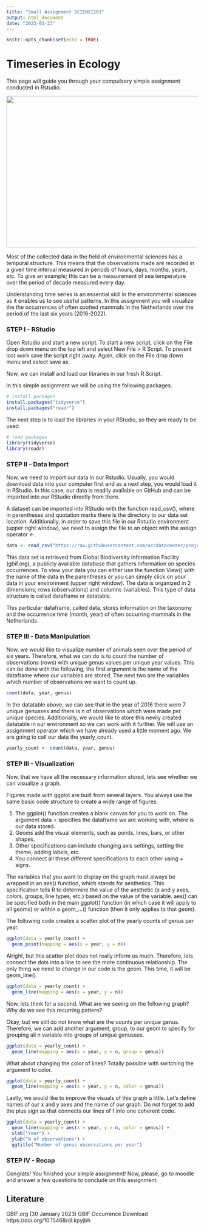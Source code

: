 ```yaml
---
title: "Small Assignment SCIENVI201"
output: html_document
date: "2023-01-23"
---
```


```r
knitr::opts_chunk$set(echo = TRUE)
```

# **Timeseries in Ecology** {.unlisted .unnumbered}

This page will guide you through your compulsory simple assignment conducted in Rstudio. 

<img src="https://live.staticflickr.com/595/20502224273_4a79e61100_b.jpg" width="900" height="400" />

Most of the collected data in the field of environmental sciences has a temporal structure. This means that the observations made are recorded in a given time interval measured in periods of hours, days, months, years, etc. To give an example; this can be a measurement of sea temperature over the period of decade measured every day. 

Understanding time series is an essential skill in the environmental sciences as it enables us to see useful patterns. In this assignment you will visualize the the occurrences of often spotted mammals in the Netherlands over the period of the last six years (2016-2022).

### STEP I - RStudio

Open Rstudio and start a new script. To start a new script, click on the File drop down menu on the top left and select New File > R Script. To prevent lost work save the script right away. Again, click on the File drop down menu and select save as.

Now, we can install and load our libraries in our fresh R Script.

In this simple assignment we will be using the following packages. 

```r

# install packages
install.packages("tidyverse")
install.packages("readr")

```

The next step is to load the libraries in your RStudio, so they are ready to be used. 

```r

# load packages
library(tidyverse)
library(readr)

```

### STEP II - Data Import

Now, we need to import our data in our Rstudio. Usually, you would download data into your computer first and as a next step, you would load it in RStudio. In this case, our data is readily available on GitHub and can be imported into our RStudio directly from there.

A dataset can be imported into RStudio with the function read_csv(), where in parentheses and quotation marks there is the directory to our data set location. Additionally, in order to save this file in our Rstudio environment (upper right window), we need to assign the file to an object with the assign operator <-.


```r

data <- read_csv("https://raw.githubusercontent.com/ucrdatacenter/projects/main/SCIENVI201/2023h1/ass1/Taxonomy.csv")

```

This data set is retrieved from Global Biodiversity Information Facility (gbif.org), a publicly available database that gathers information on species occurrences. To view your data you can either use the function View() with the name of the data in the parentheses or you can simply click on your data in your environment (upper right window). The data is organized in 2 dimensions; rows (observations) and columns (variables). This type of data structure is called dataframe or datatable. 

This particular dataframe, called data, stores information on the taxonomy and the occurrence time (month, year) of often occurring mammals in the Netherlands.


### STEP III - Data Manipulation

Now, we would like to visualize number of animals seen over the period of six years. Therefore, what we can do is to count the number of observations (rows) with unique genus values per unique year values. This can be done with the following, the first argument is the name of the dataframe where our variables are stored. The next two are the variables which number of observations we want to count up.

```r

count(data, year, genus)

```

In the datatable above, we can see that in the year of 2016 there were 7 unique genusses and there is n of observations which were made per unique species. Additionally, we would like to store this newly created datatable in our environment so we can work with it further. We will use an assignment operator which we have already used a little moment ago. We are going to call our data the yearly_count.

```r

yearly_count <- count(data, year, genus)

```

### STEP III - Visualization

Now, that we have all the necessary information stored, lets see whether we can visualize a graph. 

Figures made with ggplot are built from several layers. You always use the same basic code structure to create a wide range of figures: \

1. The ggplot() function creates a blank canvas for you to work on. The argument data = specifies the dataframe we are working with, where is our data stored.
2. Geoms add the visual elements, such as points, lines, bars, or other shapes. \
3. Other specifications can include changing axis settings, setting the theme, adding labels, etc. \
4. You connect all these different specifications to each other using + signs. \

The variables that you want to display on the graph must always be wrapped in an aes() function, which stands for aesthetics. This specification tells R to determine the value of the aesthetic (x and y axes, colors, groups, line types, etc.) based on the value of the variable. aes() can be specified both in the main ggplot() function (in which case it will apply to all geoms) or within a geom_...() function (then it only applies to that geom).

The following code creates a scatter plot of the yearly counts of genus per year. 

```r
ggplot(data = yearly_count) +
  geom_point(mapping = aes(x = year, y = n))

```

Alright, but this scatter plot does not really inform us much. Therefore, lets connect the dots into a line to see the more continuous relationship. The only thing we need to change in our code is the geom. This time, it will be geom_line(). 

```r

ggplot(data = yearly_count) +
  geom_line(mapping = aes(x = year, y = n))

```

Now, lets think for a second. What are we seeing on the following graph? Why do we see this recurring pattern?

Okay, but we still do not know what are the counts per unique genus. Therefore, we can add another argument, group, to our geom to specify for grouping all n variable into groups of unique genusses. 

```r

ggplot(data = yearly_count) +
  geom_line(mapping = aes(x = year, y = n, group = genus))

```

What about changing the color of lines? Totally possible with switching the argument to color. 

```r

ggplot(data = yearly_count) +
  geom_line(mapping = aes(x = year, y = n, color = genus))

```

Lastly, we would like to improve the visuals of this graph a little. Let's define names of our x and y axes and the name of our graph. Do not forget to add the plus sign as that connects our lines of f into one coherent code.

```r

ggplot(data = yearly_count) +
  geom_line(mapping = aes(x = year, y = n, color = genus)) +
  xlab("Year") +
  ylab("N of observations") +
  ggtitle("Number of genus observations per year")

```




### STEP IV - Recap

Congrats! You finished your simple assignment! Now, please, go to moodle and answer a few questions to conclude on this assignment. 

## Literature

GBIF.org (30 January 2023) GBIF Occurrence Download  https://doi.org/10.15468/dl.kpyjbh
